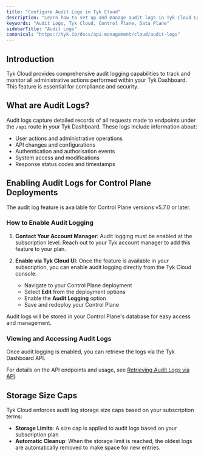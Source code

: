 ```yaml
---
title: "Configure Audit Logs in Tyk Cloud"
description: "Learn how to set up and manage audit logs in Tyk Cloud Control Plane deployments."
keywords: "Audit Logs, Tyk Cloud, Control Plane, Data Plane"
sidebarTitle: "Audit Logs"
canonical: "https://tyk.io/docs/api-management/cloud/audit-logs"
---
```


## Introduction

Tyk Cloud provides comprehensive audit logging capabilities to track and monitor all administrative actions performed within your Tyk Dashboard. This feature is essential for compliance and security.

## What are Audit Logs?

Audit logs capture detailed records of all requests made to endpoints under the `/api` route in your Tyk Dashboard. These logs include information about:

- User actions and administrative operations
- API changes and configurations
- Authentication and authorisation events
- System access and modifications
- Response status codes and timestamps

## Enabling Audit Logs for Control Plane Deployments


<Note>
The audit log feature is available for Control Plane versions v5.7.0 or later.
</Note>


### How to Enable Audit Logging

1. **Contact Your Account Manager**: Audit logging must be enabled at the subscription level. Reach out to your Tyk account manager to add this feature to your plan.

2. **Enable via Tyk Cloud UI**: Once the feature is available in your subscription, you can enable audit logging directly from the Tyk Cloud console:
   - Navigate to your Control Plane deployment
   - Select **Edit** from the deployment options
   - Enable the **Audit Logging** option
   - Save and redeploy your Control Plane

Audit logs will be stored in your Control Plane's database for easy access and management.

### Viewing and Accessing Audit Logs

Once audit logging is enabled, you can retrieve the logs via the Tyk Dashboard API. 

For details on the API endpoints and usage, see [Retrieving Audit Logs via API](/docs/api-management/dashboard-configuration#retrieving-audit-logs-via-api).

## Storage Size Caps

Tyk Cloud enforces audit log storage size caps based on your subscription terms:

- **Storage Limits**: A size cap is applied to audit logs based on your subscription plan
- **Automatic Cleanup**: When the storage limit is reached, the oldest logs are automatically removed to make space for new entries.

